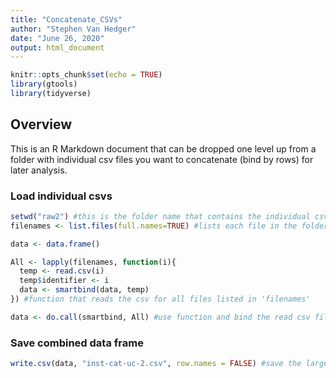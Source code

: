 ```yaml
---
title: "Concatenate_CSVs"
author: "Stephen Van Hedger"
date: "June 26, 2020"
output: html_document
---
```


```r
knitr::opts_chunk$set(echo = TRUE)
library(gtools)
library(tidyverse)
```

## Overview

This is an R Markdown document that can be dropped one level up from a folder with individual csv files you want to concatenate (bind by rows) for later analysis.

### Load individual csvs

```r
setwd("raw2") #this is the folder name that contains the individual csvs from exp1
filenames <- list.files(full.names=TRUE) #lists each file in the folder

data <- data.frame()

All <- lapply(filenames, function(i){
  temp <- read.csv(i)
  temp$identifier <- i
  data <- smartbind(data, temp)
}) #function that reads the csv for all files listed in 'filenames'

data <- do.call(smartbind, All) #use function and bind the read csv files be row into a large data frame
```

### Save combined data frame

```r
write.csv(data, "inst-cat-uc-2.csv", row.names = FALSE) #save the large data frame as its own csv file
```

